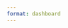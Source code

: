 ```yaml
---
format: dashboard
---
```


<script>
document.addEventListener('DOMContentLoaded', (event) => {
  document.getElementById('nav-risk-analysis').classList.add('active');
});
</script>
